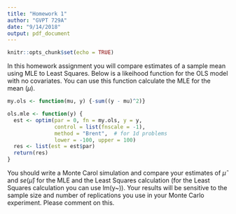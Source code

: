 ```yaml
---
title: "Homework 1"
author: "GVPT 729A"
date: "9/14/2018"
output: pdf_document
---
```


```r
knitr::opts_chunk$set(echo = TRUE)
```


In this homework assignment you will compare estimates of a sample mean using MLE to Least Squares.  Below is a likeihood function for the OLS model with no covariates.  You can use this function calculate the MLE for the mean ($\mu$).

```r
my.ols <- function(mu, y) {-sum((y - mu)^2)}

ols.mle <- function(y) {
  est <- optim(par = 0, fn = my.ols, y = y,
               control = list(fnscale = -1),
               method = "Brent",  # for 1d problems
               lower = -100, upper = 100)
  res <- list(est = est$par)
  return(res)
}
```

You should write a Monte Carol simulation and compare your estimates of $\hat{\mu}$ and $se(\hat{\mu})$ for the MLE and the Least Squares calculation (for the Least Squares calculation you can use lm(y~)).  Your results will be sensitive to the sample size and number of replications you use in your Monte Carlo experiment.  Please comment on this.  